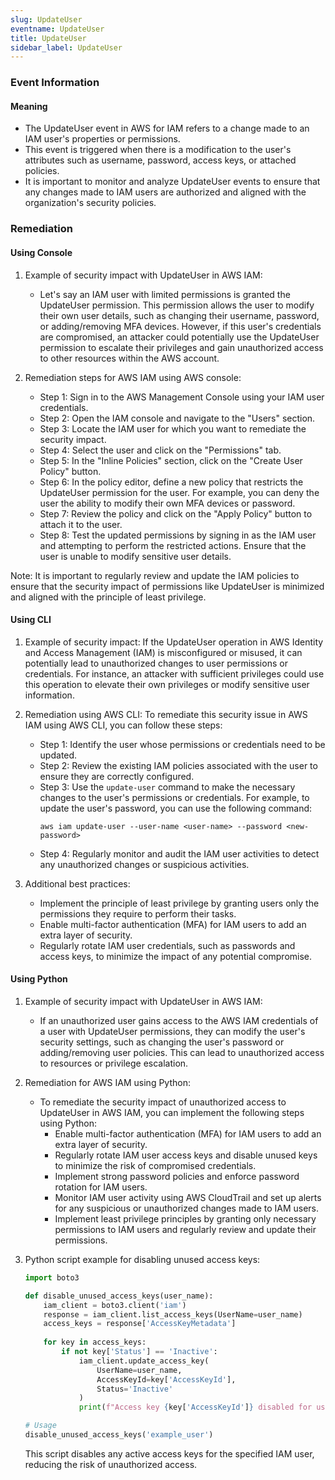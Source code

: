 ```yaml
--- 
slug: UpdateUser
eventname: UpdateUser
title: UpdateUser
sidebar_label: UpdateUser
---
```

                       
### Event Information

#### Meaning

- The UpdateUser event in AWS for IAM refers to a change made to an IAM user's properties or permissions.
- This event is triggered when there is a modification to the user's attributes such as username, password, access keys, or attached policies.
- It is important to monitor and analyze UpdateUser events to ensure that any changes made to IAM users are authorized and aligned with the organization's security policies.

### Remediation

#### Using Console

1. Example of security impact with UpdateUser in AWS IAM:
   - Let's say an IAM user with limited permissions is granted the UpdateUser permission. This permission allows the user to modify their own user details, such as changing their username, password, or adding/removing MFA devices. However, if this user's credentials are compromised, an attacker could potentially use the UpdateUser permission to escalate their privileges and gain unauthorized access to other resources within the AWS account.

2. Remediation steps for AWS IAM using AWS console:
   - Step 1: Sign in to the AWS Management Console using your IAM user credentials.
   - Step 2: Open the IAM console and navigate to the "Users" section.
   - Step 3: Locate the IAM user for which you want to remediate the security impact.
   - Step 4: Select the user and click on the "Permissions" tab.
   - Step 5: In the "Inline Policies" section, click on the "Create User Policy" button.
   - Step 6: In the policy editor, define a new policy that restricts the UpdateUser permission for the user. For example, you can deny the user the ability to modify their own MFA devices or password.
   - Step 7: Review the policy and click on the "Apply Policy" button to attach it to the user.
   - Step 8: Test the updated permissions by signing in as the IAM user and attempting to perform the restricted actions. Ensure that the user is unable to modify sensitive user details.

Note: It is important to regularly review and update the IAM policies to ensure that the security impact of permissions like UpdateUser is minimized and aligned with the principle of least privilege.

#### Using CLI

1. Example of security impact: If the UpdateUser operation in AWS Identity and Access Management (IAM) is misconfigured or misused, it can potentially lead to unauthorized changes to user permissions or credentials. For instance, an attacker with sufficient privileges could use this operation to elevate their own privileges or modify sensitive user information.

2. Remediation using AWS CLI: To remediate this security issue in AWS IAM using AWS CLI, you can follow these steps:

   - Step 1: Identify the user whose permissions or credentials need to be updated.
   - Step 2: Review the existing IAM policies associated with the user to ensure they are correctly configured.
   - Step 3: Use the `update-user` command to make the necessary changes to the user's permissions or credentials. For example, to update the user's password, you can use the following command:
     ```
     aws iam update-user --user-name <user-name> --password <new-password>
     ```
   - Step 4: Regularly monitor and audit the IAM user activities to detect any unauthorized changes or suspicious activities.

3. Additional best practices:
   - Implement the principle of least privilege by granting users only the permissions they require to perform their tasks.
   - Enable multi-factor authentication (MFA) for IAM users to add an extra layer of security.
   - Regularly rotate IAM user credentials, such as passwords and access keys, to minimize the impact of any potential compromise.

#### Using Python

1. Example of security impact with UpdateUser in AWS IAM:
   - If an unauthorized user gains access to the AWS IAM credentials of a user with UpdateUser permissions, they can modify the user's security settings, such as changing the user's password or adding/removing user policies. This can lead to unauthorized access to resources or privilege escalation.

2. Remediation for AWS IAM using Python:
   - To remediate the security impact of unauthorized access to UpdateUser in AWS IAM, you can implement the following steps using Python:
     - Enable multi-factor authentication (MFA) for IAM users to add an extra layer of security.
     - Regularly rotate IAM user access keys and disable unused keys to minimize the risk of compromised credentials.
     - Implement strong password policies and enforce password rotation for IAM users.
     - Monitor IAM user activity using AWS CloudTrail and set up alerts for any suspicious or unauthorized changes made to IAM users.
     - Implement least privilege principles by granting only necessary permissions to IAM users and regularly review and update their permissions.

3. Python script example for disabling unused access keys:
   ```python
   import boto3

   def disable_unused_access_keys(user_name):
       iam_client = boto3.client('iam')
       response = iam_client.list_access_keys(UserName=user_name)
       access_keys = response['AccessKeyMetadata']
       
       for key in access_keys:
           if not key['Status'] == 'Inactive':
               iam_client.update_access_key(
                   UserName=user_name,
                   AccessKeyId=key['AccessKeyId'],
                   Status='Inactive'
               )
               print(f"Access key {key['AccessKeyId']} disabled for user {user_name}")

   # Usage
   disable_unused_access_keys('example_user')
   ```
   This script disables any active access keys for the specified IAM user, reducing the risk of unauthorized access.


 